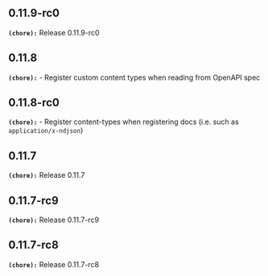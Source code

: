 ## 0.11.9-rc0
**`(chore):`** Release 0.11.9-rc0

## 0.11.8
**`(chore):`** - Register custom content types when reading from OpenAPI spec

## 0.11.8-rc0
**`(chore):`** - Register content-types when registering docs (i.e. such as `application/x-ndjson`)

## 0.11.7
**`(chore):`** Release 0.11.7

## 0.11.7-rc9
**`(chore):`** Release 0.11.7-rc9

## 0.11.7-rc8
**`(chore):`** Release 0.11.7-rc8

